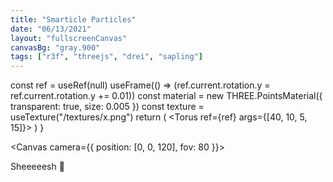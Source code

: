 ```yaml
---
title: "Smarticle Particles"
date: "06/13/2021"
layout: "fullscreenCanvas"
canvasBg: "gray.900"
tags: ["r3f", "threejs", "drei", "sapling"]
---
```



  const ref = useRef(null)
  useFrame(() => (ref.current.rotation.y = ref.current.rotation.y += 0.01))
  const material = new THREE.PointsMaterial({ transparent: true, size: 0.005 })
  const texture = useTexture("/textures/x.png")
  return (
    <Torus ref={ref} args={[40, 10, 5, 15]}>
      <pointsMaterial
        attach="material"
        map={texture}
        size={0.5}
        sizeAttenuation
        transparent={false}
        opacity={1}
      />
    </Torus>
  )
}

<Canvas camera={{ position: [0, 0, 120], fov: 80 }}>
  <Lights />
  <Suspense fallback={null}>
    <SpinnyBoi />
  </Suspense>
  <OrbitControls />
</Canvas>
<HtmlOverlay title="README">
  <p>Sheeeeesh 🥶</p>
</HtmlOverlay>

<!-- TODO: figure out points material -->
